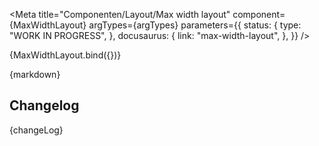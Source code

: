 
<Meta
  title="Componenten/Layout/Max width layout"
  component={MaxWidthLayout}
  argTypes={argTypes}
  parameters={{
    status: {
      type: "WORK IN PROGRESS",
    },
    docusaurus: {
      link: "max-width-layout",
    },
  }}
/>

<Canvas>
  <Story name="Max width layout" args={defaultArgs}>
    {MaxWidthLayout.bind({})}
  </Story>
</Canvas>

<ArgsTable story="Max width layout" />

<Description>{markdown}</Description>

## Changelog

<Description>{changeLog}</Description>
